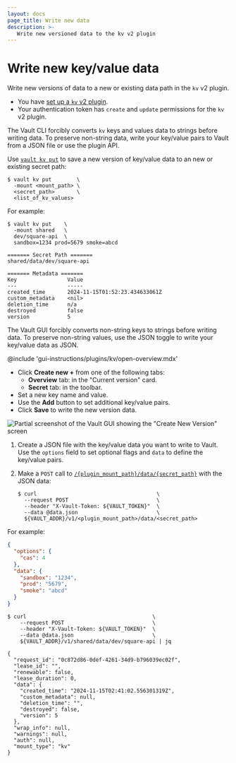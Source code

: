 ```yaml
---
layout: docs
page_title: Write new data
description: >-
   Write new versioned data to the kv v2 plugin
---
```


# Write new key/value data

Write new versions of data to a new or existing data path in the `kv` v2 plugin.

<Tip title="Assumptions">

- You have [set up a `kv` v2 plugin](/vault/docs/secrets/kv/kv-v2/setup). 
- Your authentication token has `create` and `update` permissions for the `kv`
  v2 plugin.

</Tip>

<Tabs>

<Tab heading="CLI" group="cli">

<Note>

The Vault CLI forcibly converts `kv` keys and values data to strings before
writing data. To preserve non-string data, write your key/value pairs to Vault
from a JSON file or use the plugin API.

</Note>

Use [`vault kv put`](/vault/docs/command/kv/put) to save a new version of
key/value data to an new or existing secret path:

```shell-session
$ vault kv put        \
  -mount <mount_path> \
  <secret_path>       \
  <list_of_kv_values>
```

For example:

<CodeBlockConfig hideClipboard="true">

```shell-session
$ vault kv put    \
  -mount shared   \
  dev/square-api  \
  sandbox=1234 prod=5679 smoke=abcd

======= Secret Path =======
shared/data/dev/square-api

======= Metadata =======
Key                Value
---                -----
created_time       2024-11-15T01:52:23.434633061Z
custom_metadata    <nil>
deletion_time      n/a
destroyed          false
version            5
```

</CodeBlockConfig>

</Tab>

<Tab heading="GUI" group="gui">

The Vault GUI forcibly converts non-string keys to strings before writing data.
To preserve non-string values, use the JSON toggle to write your key/value data
as JSON.

@include 'gui-instructions/plugins/kv/open-overview.mdx'

- Click **Create new +** from one of the following tabs:
    - **Overview** tab: in the "Current version" card.
    - **Secret** tab: in the toolbar.
- Set a new key name and value.
- Use the **Add** button to set additional key/value pairs.
- Click **Save** to write the new version data.

![Partial screenshot of the Vault GUI showing the "Create New Version" screen](/img/gui/kv/write-data.png)

</Tab>

<Tab heading="API" group="api">

1. Create a JSON file with the key/value data you want to write to Vault. Use
the `options` field to set optional flags and `data` to define the key/value
pairs.

1. Make a `POST` call to
   [`/{plugin_mount_path}/data/{secret_path}`](/vault/api-docs/secret/kv/kv-v2#create-update-secret)
   with the JSON data:
    ```shell-session
    $ curl                                      \
      --request POST                            \
      --header "X-Vault-Token: ${VAULT_TOKEN}"  \
      --data @data.json                         \
      ${VAULT_ADDR}/v1/<plugin_mount_path>/data/<secret_path>
    ```


For example:


<CodeBlockConfig hideClipboard="true">

```json
{
  "options": {
    "cas": 4
  },
  "data": {
    "sandbox": "1234",
    "prod": "5679",
    "smoke": "abcd"
  }
}
```

</CodeBlockConfig>

<CodeBlockConfig hideClipboard="true">

```shell-session
$ curl                                        \
    --request POST                            \
    --header "X-Vault-Token: ${VAULT_TOKEN}"  \
    --data @data.json                         \
    ${VAULT_ADDR}/v1/shared/data/dev/square-api | jq

{
  "request_id": "0c872d86-0def-4261-34d9-b796039ec02f",
  "lease_id": "",
  "renewable": false,
  "lease_duration": 0,
  "data": {
    "created_time": "2024-11-15T02:41:02.556301319Z",
    "custom_metadata": null,
    "deletion_time": "",
    "destroyed": false,
    "version": 5
  },
  "wrap_info": null,
  "warnings": null,
  "auth": null,
  "mount_type": "kv"
}
```

</CodeBlockConfig>

</Tab>

</Tabs>
